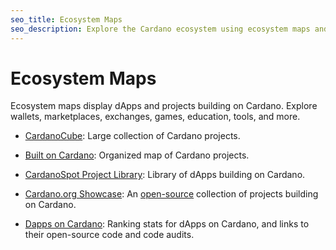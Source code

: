 ```yaml
---
seo_title: Ecosystem Maps
seo_description: Explore the Cardano ecosystem using ecosystem maps and discover innovative dApps and projects on Cardano. Find the right blockchain app or service.
---
```


# Ecosystem Maps

Ecosystem maps display dApps and projects building on Cardano. Explore wallets, marketplaces, exchanges, games, education, tools, and more.

- [CardanoCube](https://www.cardanocube.com/cardano-ecosystem-interactive-map): Large collection of Cardano projects.

- [Built on Cardano](https://builtoncardano.com/): Organized map of Cardano projects.

- [CardanoSpot Project Library](https://cardanospot.io/project-library/all): Library of dApps building on Cardano.

- [Cardano.org Showcase](https://developers.cardano.org/showcase/): An [open-source](https://github.com/cardano-foundation/developer-portal/blob/staging/src/data/showcases.js) collection of projects building on Cardano.

- [Dapps on Cardano](https://dappsoncardano.com/): Ranking stats for dApps on Cardano, and links to their open-source code and code audits.
